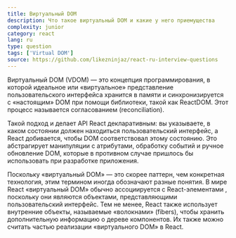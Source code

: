 ```yaml
---
title: Виртуальный DOM 
description: Что такое виртуальный DOM и какие у него приемущества
complexity: junior
category: react
lang: ru
type: question
tags: ['Virtual DOM']
source: https://github.com/likezninjaz/react-ru-interview-questions
---
```

Виртуальный DOM (VDOM) — это концепция программирования, в которой идеальное или «виртуальное» представление пользовательского интерфейса хранится в памяти и синхронизируется с «настоящим» DOM при помощи библиотеки, такой как ReactDOM. Этот процесс называется согласованием (reconciliation).

Такой подход и делает API React декларативным: вы указываете, в каком состоянии должен находиться пользовательский интерфейс, а React добивается, чтобы DOM соответствовал этому состоянию. Это абстрагирует манипуляции с атрибутами, обработку событий и ручное обновление DOM, которые в противном случае пришлось бы использовать при разработке приложения.

Поскольку «виртуальный DOM» — это скорее паттерн, чем конкретная технология, этим термином иногда обозначают разные понятия. В мире React «виртуальный DOM» обычно ассоциируется с React-элементами , поскольку они являются объектами, представляющими пользовательский интерфейс. Тем не менее, React также использует внутренние объекты, называемые «волокнами» (fibers), чтобы хранить дополнительную информацию о дереве компонентов. Их также можно считать частью реализации «виртуального DOM» в React.